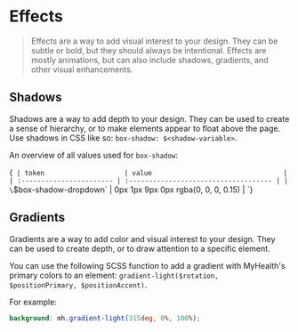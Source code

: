 
<Meta title="Foundations/Effects" />

# Effects

> Effects are a way to add visual interest to your design. They can be subtle or bold, but they should always be intentional.
> Effects are mostly animations, but can also include shadows, gradients, and other visual enhancements.

## Shadows

Shadows are a way to add depth to your design. They can be used to create a sense of hierarchy, or to make elements appear to float above the page.
Use shadows in CSS like so: `box-shadow: $<shadow-variable>`.

An overview of all values used for `box-shadow`:

<Markdown>{`
| token                    | value                                 |
| :----------------------- | :------------------------------------ |
| \`$box-shadow-dropdown\` | 0px 1px 9px 0px rgba(0, 0, 0, 0.15) |
`}</Markdown>

## Gradients

Gradients are a way to add color and visual interest to your design. They can be used to create depth, or to draw attention to a specific element.

You can use the following SCSS function to add a gradient with MyHealth's primary colors to an element: `gradient-light($rotation, $positionPrimary, $positionAccent)`.

For example:

```scss
background: mh.gradient-light(315deg, 0%, 100%);
```

